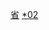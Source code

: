 {{Catnav|頁面分類|...|中国县份|中国各省县份}}

{{Catnav|頁面分類|各種主題的頁面分類|依中国各省来作的分类|中国各省行政区划|湖北行政区划}}
{{Catnav|頁面分類|...|各國行政區劃|中国行政区划|中国县级行政区划|中国诸县}}
[[Category:中国各省县份|省{{PAGENAME}}]]
[[Category:湖北县级行政区|*02]]